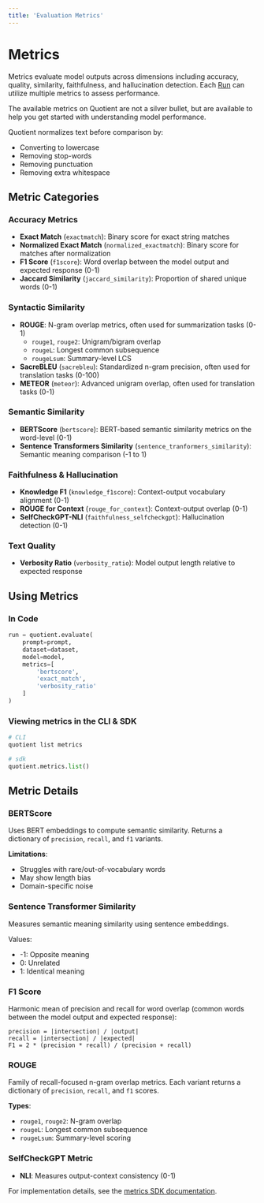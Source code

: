 ```yaml
---
title: 'Evaluation Metrics'
---
```


# Metrics

Metrics evaluate model outputs across dimensions including accuracy, quality, similarity, faithfulness, and hallucination detection. Each [Run](/evaluations) can utilize multiple metrics to assess performance.

<Tip>The available metrics on Quotient are not a silver bullet, but are available to help you get started with understanding model performance.</Tip>

<Note>
Quotient normalizes text before comparison by:

- Converting to lowercase
- Removing stop-words
- Removing punctuation
- Removing extra whitespace
</Note>

## Metric Categories

### Accuracy Metrics
- **Exact Match** (`exactmatch`): Binary score for exact string matches
- **Normalized Exact Match** (`normalized_exactmatch`): Binary score for matches after normalization
- **F1 Score** (`f1score`): Word overlap between the model output and expected response (0-1)
- **Jaccard Similarity** (`jaccard_similarity`): Proportion of shared unique words (0-1)

### Syntactic Similarity
- **ROUGE**: N-gram overlap metrics, often used for summarization tasks (0-1)
  - `rouge1`, `rouge2`: Unigram/bigram overlap
  - `rougeL`: Longest common subsequence
  - `rougeLsum`: Summary-level LCS
- **SacreBLEU** (`sacrebleu`): Standardized n-gram precision, often used for translation tasks (0-100)
- **METEOR** (`meteor`): Advanced unigram overlap, often used for translation tasks (0-1)

### Semantic Similarity
- **BERTScore** (`bertscore`): BERT-based semantic similarity metrics on the word-level (0-1)
- **Sentence Transformers Similarity** (`sentence_tranformers_similarity`): Semantic meaning comparison (-1 to 1)

### Faithfulness & Hallucination
- **Knowledge F1** (`knowledge_f1score`): Context-output vocabulary alignment (0-1)
- **ROUGE for Context** (`rouge_for_context`): Context-output overlap (0-1)
- **SelfCheckGPT-NLI** (`faithfulness_selfcheckgpt`): Hallucination detection (0-1)

### Text Quality
- **Verbosity Ratio** (`verbosity_ratio`): Model output length relative to expected response

## Using Metrics

### In Code
```python
run = quotient.evaluate(
    prompt=prompt,
    dataset=dataset,
    model=model,
    metrics=[
        'bertscore',
        'exact_match',
        'verbosity_ratio'
    ]
)
```

### Viewing metrics in the CLI & SDK

```bash
# CLI
quotient list metrics
```

```python
# sdk
quotient.metrics.list()
```


## Metric Details

### BERTScore
Uses BERT embeddings to compute semantic similarity. Returns a dictionary of `precision`, `recall`, and `f1` variants.

**Limitations**:
- Struggles with rare/out-of-vocabulary words
- May show length bias
- Domain-specific noise

### Sentence Transformer Similarity
Measures semantic meaning similarity using sentence embeddings.

Values:
- -1: Opposite meaning
- 0: Unrelated
- 1: Identical meaning

### F1 Score
Harmonic mean of precision and recall for word overlap (common words between the model output and expected response):
```
precision = |intersection| / |output|
recall = |intersection| / |expected|
F1 = 2 * (precision * recall) / (precision + recall)
```

### ROUGE
Family of recall-focused n-gram overlap metrics. Each variant returns a dictionary of `precision`, `recall`, and `f1` scores.

**Types**:
- `rouge1`, `rouge2`: N-gram overlap
- `rougeL`: Longest common subsequence
- `rougeLsum`: Summary-level scoring

### SelfCheckGPT Metric
- **NLI**: Measures output-context consistency (0-1)

For implementation details, see the [metrics SDK documentation](/sdk-reference/metrics).
